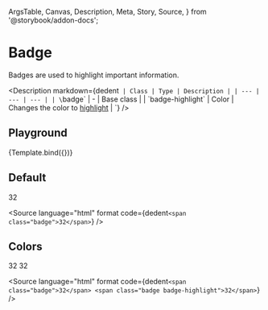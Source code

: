   ArgsTable,
  Canvas,
  Description,
  Meta,
  Story,
  Source,
} from '@storybook/addon-docs';

<Meta title="Components/Badge" component={Badge} />


# Badge

Badges are used to highlight important information.

<Description
  markdown={dedent`
  | Class | Type | Description |
  | --- | --- | --- |
  | \`badge\` | - | Base class |
  | \`badge-highlight\` | Color | Changes the color to [highlight](?path=/docs/tokens-colors--page) |
`}
/>

## Playground

<Canvas>
  <Story
    name="Playground"
    args={{
      className: 'badge',
      content: '32',
    }}
  >
    {Template.bind({})}
  </Story>
</Canvas>

<ArgsTable story="Playground" />

## Default

<div className="pt-4">
  <span className="badge">32</span>
</div>

<Source
  language="html"
  format
  code={dedent`
    <span class="badge">32</span>
  `}
/>

## Colors

<div className="flex items-center gap-3 pt-4">
  <span className="badge">32</span>
  <span className="badge badge-highlight">32</span>
</div>

<Source
  language="html"
  format
  code={dedent`
    <span class="badge">32</span>
    <span class="badge badge-highlight">32</span>
  `}
/>
